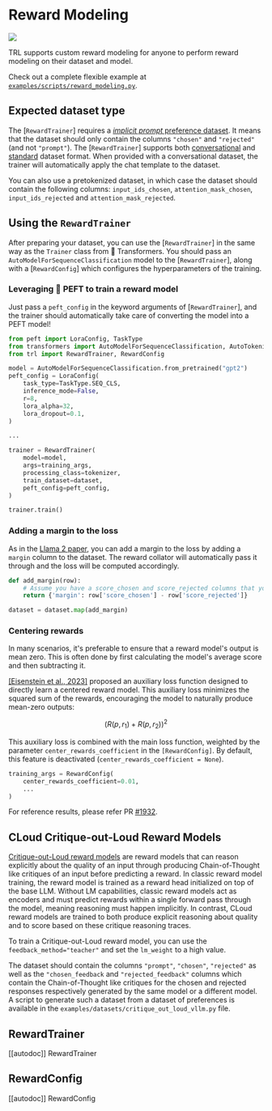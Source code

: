 # Reward Modeling

[![](https://img.shields.io/badge/All_models-Reward_Trainer-blue)](https://huggingface.co/models?other=reward-trainer,trl)

TRL supports custom reward modeling for anyone to perform reward modeling on their dataset and model.

Check out a complete flexible example at [`examples/scripts/reward_modeling.py`](https://github.com/huggingface/trl/tree/main/examples/scripts/reward_modeling.py).

## Expected dataset type

The [`RewardTrainer`] requires a [*implicit prompt* preference dataset](dataset_formats#preference). It means that the dataset should only contain the columns `"chosen"` and `"rejected"` (and not `"prompt"`).
The [`RewardTrainer`] supports both [conversational](dataset_formats#conversational) and [standard](dataset_formats#standard) dataset format. When provided with a conversational dataset, the trainer will automatically apply the chat template to the dataset.

You can also use a pretokenized dataset, in which case the dataset should contain the following columns: `input_ids_chosen`, `attention_mask_chosen`, `input_ids_rejected` and `attention_mask_rejected`.

## Using the `RewardTrainer`

After preparing your dataset, you can use the [`RewardTrainer`] in the same way as the `Trainer` class from 🤗 Transformers.
You should pass an `AutoModelForSequenceClassification` model to the [`RewardTrainer`], along with a [`RewardConfig`] which configures the hyperparameters of the training.

### Leveraging 🤗 PEFT to train a reward model

Just pass a `peft_config` in the keyword arguments of [`RewardTrainer`], and the trainer should automatically take care of converting the model into a PEFT model!

```python
from peft import LoraConfig, TaskType
from transformers import AutoModelForSequenceClassification, AutoTokenizer
from trl import RewardTrainer, RewardConfig

model = AutoModelForSequenceClassification.from_pretrained("gpt2")
peft_config = LoraConfig(
    task_type=TaskType.SEQ_CLS,
    inference_mode=False,
    r=8,
    lora_alpha=32,
    lora_dropout=0.1,
)

...

trainer = RewardTrainer(
    model=model,
    args=training_args,
    processing_class=tokenizer,
    train_dataset=dataset,
    peft_config=peft_config,
)

trainer.train()

```

### Adding a margin to the loss

As in the [Llama 2 paper](https://huggingface.co/papers/2307.09288), you can add a margin to the loss by adding a `margin` column to the dataset. The reward collator will automatically pass it through and the loss will be computed accordingly.

```python
def add_margin(row):
    # Assume you have a score_chosen and score_rejected columns that you want to use to compute the margin
    return {'margin': row['score_chosen'] - row['score_rejected']}

dataset = dataset.map(add_margin)
```

### Centering rewards

In many scenarios, it's preferable to ensure that a reward model's output is mean zero. This is often done by first calculating the model's average score and then subtracting it.

[[Eisenstein et al., 2023]](https://huggingface.co/papers/2312.09244) proposed an auxiliary loss function designed to directly learn a centered reward model. This auxiliary loss minimizes the squared sum of the rewards, encouraging the model to naturally produce mean-zero outputs:

$$\Big( R(p, r_1) + R(p, r_2) \Big)^2 $$

This auxiliary loss is combined with the main loss function, weighted by the parameter `center_rewards_coefficient` in the `[RewardConfig]`. By default, this feature is deactivated (`center_rewards_coefficient = None`).

```python
training_args = RewardConfig(
    center_rewards_coefficient=0.01,
    ...
)
```

For reference results, please refer PR [#1932](https://github.com/huggingface/trl/pull/1932).

## CLoud Critique-out-Loud Reward Models

[Critique-out-Loud reward models](https:/huggingface.co/papers/2408.11791) are reward models that can reason explicitly about the quality of an input through producing Chain-of-Thought like critiques of an input before predicting a reward. In classic reward model training, the reward model is trained as a reward head initialized on top of the base LLM. Without LM capabilities, classic reward models act as encoders and must predict rewards within a single forward pass through the model, meaning reasoning must happen implicitly. In contrast, CLoud reward models are trained to both produce explicit reasoning about quality and to score based on these critique reasoning traces. 

To train a Critique-out-Loud reward model, you can use the `feedback_method="teacher"` and set the `lm_weight` to a high value. 

The dataset should contain the columns `"prompt"`, `"chosen"`, `"rejected"` as well as the `"chosen_feedback` and `"rejected_feedback"` columns which contain the Chain-of-Thought like critiques for the chosen and rejected responses respectively generated by the same model or a different model. A script to generate such a dataset from a dataset of preferences is available in the `examples/datasets/critique_out_loud_vllm.py` file.


## RewardTrainer

[[autodoc]] RewardTrainer

## RewardConfig

[[autodoc]] RewardConfig
